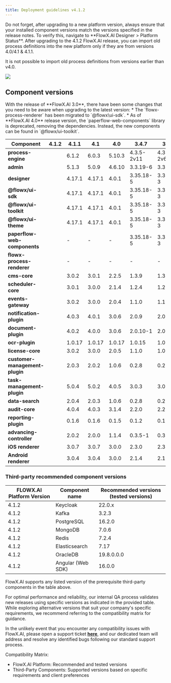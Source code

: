 ```yaml
---
title: Deployment guidelines v4.1.2
---
```


<Info>
Do not forget, after upgrading to a new platform version, always ensure that your installed component versions match the versions specified in the release notes. To verify this, navigate to **FlowX.AI Designer > Platform Status**.
</Info>

<Warning>
After upgrading to the 4.1.2 FlowX.AI release, you can import old process definitions into the new platform only if they are from versions 4.0/4.1 & 4.1.1.

It is not possible to import old process definitions from versions earlier than v4.0.
</Warning>

![](https://s3.eu-west-1.amazonaws.com/docx.flowx.ai/release-notes/release_platform_version_check.png)


## Component versions   

<Warning>
With the release of **FlowX.AI 3.0**, there have been some changes that you need to be aware when upgrading to the latest version:
* The `flowx-process-renderer` has been migrated to `@flowx\ui-sdk`.
* As of **FlowX.AI 4.0** release version, the `paperflow-web-components` library is deprecated, removing the dependencies. Instead, the new components can be found in `@flowx/ui-toolkit`.
</Warning>


| Component                      | 4.1.2 | 4.1.1  | 4.1    | 4.0    | 3.4.7      | 3.4.6     | 3.4.5     | 3.4.4     | 3.4.3   | 3.4.2  | 3.4.1  | 3.4.0  | 3.3.0   | 3.2.0  | 3.1.0  | 3.0.0  |
| ------------------------------ | ----- | ------ | ------ | ------ | ---------- | --------- | --------- | --------- | ------- | ------ | ------ | ------ | ------- | ------ | ------ | ------ |
| **process-engine**             |       | 6.1.2  | 6.0.3  | 5.10.3 | 4.3.5-2v11 | 4.3.5-2v6 | 4.3.5-2v2 | 4.3.5-2v1 | 4.3.5   | 4.3.2  | 4.3.1  | 4.1.0  | 3.6.0   | 2.2.1  | 2.1.2  | 2.0.7  |
| **admin**                      |       | 5.1.3  | 5.0.9  | 4.6.10 | 3.3.19-6   | 3.3.19-4  | 3.3.19-3  | 3.3.19-1  | 3.3.19  | 3.3.10 | 3.3.7  | 3.1.1  | 2.5.2   | 2.2.2  | 2.1.3  | 2.0.8  |
| **designer**                   |       | 4.17.1 | 4.17.1 | 4.0.1  | 3.35.18-5  | 3.35.18-3 | 3.35.18-2 | 3.35.18-1 | 3.35.18 | 3.35.9 | 3.35.6 | 3.33.2 | 3.28.11 | 3.21.1 | 3.15.1 | 3.2.1  |
| **@flowx/ui-sdk**              |       | 4.17.1 | 4.17.1 | 4.0.1  | 3.35.18-5  | 3.35.18-3 | 3.35.18-2 | 3.35.18-1 | 3.35.18 | 3.35.9 | 3.35.6 | 3.33.2 | 3.28.11 | 3.21.1 | 3.15.1 | 3.2.1  |
| **@flowx/ui-toolkit**          |       | 4.17.1 | 4.17.1 | 4.0.1  | 3.35.18-5  | 3.35.18-3 | 3.35.18-2 | 3.35.18-1 | 3.35.18 | 3.35.9 | 3.35.6 | 3.33.2 | 3.28.11 | 3.21.1 | 3.15.1 | 3.2.1  |
| **@flowx/ui-theme**            |       | 4.17.1 | 4.17.1 | 4.0.1  | 3.35.18-5  | 3.35.18-3 | 3.35.18-2 | 3.35.18-1 | 3.35.18 | 3.35.9 | 3.35.6 | 3.33.2 | 3.28.11 | 3.21.1 | 3.15.1 | 3.2.1  |
| **paperflow-web-components**   |       | -      | -      | -      | 3.35.18-5  | 3.35.18-3 | 3.35.18-2 | 3.35.18-1 | 3.35.18 | 3.35.9 | 3.35.6 | 3.33.2 | 3.28.11 | 3.21.1 | 3.15.1 | 3.2.1  |
| **flowx-process-renderer**     |       | -      | -      | -      | -          | -         | -         | -         | -       | -      | -      | -      | -       | -      | -      | -      |
| **cms-core**                   |       | 3.0.2  | 3.0.1  | 2.2.5  | 1.3.9      | 1.3.9     | 1.3.9     | 1.3.9     | 1.3.9   | 1.3.9  | 1.3.9  | 1.3.6  | 1.3.0   | 1.2.0  | 1.0.3  | 1.0.2  |
| **scheduler-core**             |       | 3.0.1  | 3.0.0  | 2.1.4  | 1.2.4      | 1.2.4     | 1.2.4     | 1.2.4     | 1.2.4   | 1.2.4  | 1.2.4  | 1.1.0  | 1.0.4   | 1.0.4  | 1.0.4  | 1.0.1  |
| **events-gateway**             |       | 3.0.2  | 3.0.0  | 2.0.4  | 1.1.0      | 1.1.0     | 1.1.0     | 1.1.0     | 1.1.0   | 1.1.0  | 1.1.0  | 1.0.6  | 1.0.2   | -      | -      | -      |
| **notification-plugin**        |       | 4.0.3  | 4.0.1  | 3.0.6  | 2.0.9      | 2.0.9     | 2.0.9     | 2.0.9     | 2.0.9   | 2.0.8  | 2.0.8  | 2.0.5  | 2.0.4   | 2.0.4  | 2.0.3  | 2.0.1  |
| **document-plugin**            |       | 4.0.2  | 4.0.0  | 3.0.6  | 2.0.10-1   | 2.0.10    | 2.0.10    | 2.0.10    | 2.0.10  | 2.0.8  | 2.0.8  | 2.0.6  | 2.0.4   | 2.0.3  | 2.0.3  | 2.0.2  |
| **ocr-plugin**                 |       | 1.0.17 | 1.0.17 | 1.0.17 | 1.0.15     | 1.0.12    | 1.0.12    | 1.0.12    | 1.0.12  | 1.0.12 | 1.0.12 | 1.0.8  | 1.0.8   | 1.0.2  | 0.1.33 | 0.1.33 |
| **license-core**               |       | 3.0.2  | 3.0.0  | 2.0.5  | 1.1.0      | 1.0.7     | 1.0.7     | 1.0.7     | 1.0.7   | 1.0.7  | 1.0.7  | 1.0.4  | 1.0.2   | 1.0.2  | 1.0.2  | 1.0.1  |
| **customer-management-plugin** |       | 2.0.3  | 2.0.2  | 1.0.6  | 0.2.8      | 0.2.8     | 0.2.8     | 0.2.8     | 0.2.8   | 0.2.8  | 0.2.8  | 0.2.6  | 0.2.4   | 0.2.3  | 0.2.3  | 0.2.1  |
| **task-management-plugin**     |       | 5.0.4  | 5.0.2  | 4.0.5  | 3.0.3      | 3.0.3     | 3.0.3     | 3.0.3     | 3.0.3   | 3.0.3  | 3.0.3  | 3.0.0  | 2.1.2   | 1.0.4  | 1.0.4  | 1.0.1  |
| **data-search**                |       | 2.0.4  | 2.0.3  | 1.0.6  | 0.2.8      | 0.2.8     | 0.2.8     | 0.2.6     | 0.2.6   | 0.2.6  | 0.2.6  | 0.2.3  | 0.2.0   | 0.1.4  | 0.1.4  | 0.1.3  |
| **audit-core**                 |       | 4.0.4  | 4.0.3  | 3.1.4  | 2.2.0      | 2.2.0     | 2.2.0     | 2.2.0     | 2.2.0   | 2.1.3  | 2.1.3  | 2.1.0  | 1.0.6   | 1.0.5  | 1.0.4  | 1.0.1  |
| **reporting-plugin**           |       | 0.1.6  | 0.1.6  | 0.1.5  | 0.1.2      | 0.1.2     | 0.1.2     | 0.1.2     | 0.1.2   | 0.1.2  | 0.1.2  | 0.1.2  | 0.0.40  | 0.0.40 | 0.0.40 | 0.0.39 |
| **advancing-controller**       |       | 2.0.2  | 2.0.0  | 1.1.4  | 0.3.5-1    | 0.3.5     | 0.3.5     | 0.3.5     | 0.3.5   | 0.3.5  | 0.3.5  | 0.3.2  | 0.3.0   | 0.1.4  | 0.1.4  | 0.1.2  |
| **iOS renderer**               |       | 3.0.7  | 3.0.7  | 3.0.0  | 2.3.0      | 2.3.0     | 2.3.0     | 2.3.0     | 2.3.0   | 2.3.0  | 2.3.0  | 2.3.0  | 2.1.0   | 2.0.1  | 2.0.0  | 2.0.0  |
| **Android renderer**           |       | 3.0.4  | 3.0.4  | 3.0.0  | 2.1.4      | 2.1.4     | 2.1.4     | 2.1.4     | 2.1.4   | 2.1.4  | 2.1.4  | 2.1.4  | 2.0.1   | 2.0.1  | 2.0.1  | 2.0.1  |




### Third-party recommended component versions 

| FLOWX.AI Platform Version | Component name    | Recommended versions (tested versions) |
| ------------------------- | ----------------- | -------------------------------------- |
| 4.1.2                     | Keycloak          | 22.0.x                                 |
| 4.1.2                     | Kafka             | 3.2.3                                  |
| 4.1.2                     | PostgreSQL        | 16.2.0                                 |
| 4.1.2                     | MongoDB           | 7.0.6                                  |
| 4.1.2                     | Redis             | 7.2.4                                  |
| 4.1.2                     | Elasticsearch     | 7.17                                   |
| 4.1.2                     | OracleDB          | 19.8.0.0.0                             |
| 4.1.2                     | Angular (Web SDK) | 16.0.0                                 |




<Info>
FlowX.AI supports any listed version of the prerequisite third-party components in the table above.

For optimal performance and reliability, our internal QA process validates new releases using specific versions as indicated in the provided table.
While exploring alternative versions that suit your company's specific requirements, we recommend referring to the compatibility matrix for guidance.

In the unlikely event that you encounter any compatibility issues with FlowX.AI, please open a support ticket [**here**](https://flowxai.zendesk.com/), and our dedicated team will address and resolve any identified bugs following our standard support process.

Compatibility Matrix:

* FlowX.AI Platform: Recommended and tested versions
* Third-Party Components: Supported versions based on specific requirements and client preferences
</Info>
